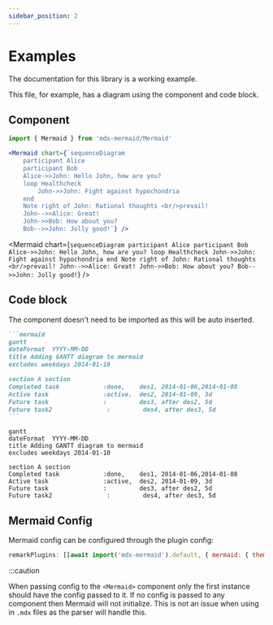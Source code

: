 ```yaml
---
sidebar_position: 2
---
```


# Examples

The documentation for this library is a working example.

This file, for example, has a diagram using the component and code block.

## Component

```jsx title="Component example"
import { Mermaid } from 'mdx-mermaid/Mermaid'

<Mermaid chart={`sequenceDiagram
    participant Alice
    participant Bob
    Alice->>John: Hello John, how are you?
    loop Healthcheck
        John->>John: Fight against hypochondria
    end
    Note right of John: Rational thoughts <br/>prevail!
    John-->>Alice: Great!
    John->>Bob: How about you?
    Bob-->>John: Jolly good!`} />
```

<Mermaid chart={`sequenceDiagram
    participant Alice
    participant Bob
    Alice->>John: Hello John, how are you?
    loop Healthcheck
        John->>John: Fight against hypochondria
    end
    Note right of John: Rational thoughts <br/>prevail!
    John-->>Alice: Great!
    John->>Bob: How about you?
    Bob-->>John: Jolly good!`} />

## Code block

The component doesn't need to be imported as this will be auto inserted.

````md title="Code block example"
```mermaid
gantt
dateFormat  YYYY-MM-DD
title Adding GANTT diagram to mermaid
excludes weekdays 2014-01-10

section A section
Completed task            :done,    des1, 2014-01-06,2014-01-08
Active task               :active,  des2, 2014-01-09, 3d
Future task               :         des3, after des2, 5d
Future task2               :         des4, after des3, 5d
```
````

```mermaid
gantt
dateFormat  YYYY-MM-DD
title Adding GANTT diagram to mermaid
excludes weekdays 2014-01-10

section A section
Completed task            :done,    des1, 2014-01-06,2014-01-08
Active task               :active,  des2, 2014-01-09, 3d
Future task               :         des3, after des2, 5d
Future task2               :         des4, after des3, 5d
```

## Mermaid Config

Mermaid config can be configured through the plugin config:

```js title=docusaurus.config.js
remarkPlugins: [[await import('mdx-mermaid').default, { mermaid: { theme: 'dark' } }]],
```

:::caution

When passing config to the `<Mermaid>` component only the first instance should have the config passed to it.
If no config is passed to any component then Mermaid will not initialize.
This is not an issue when using in `.mdx` files as the parser will handle this.
